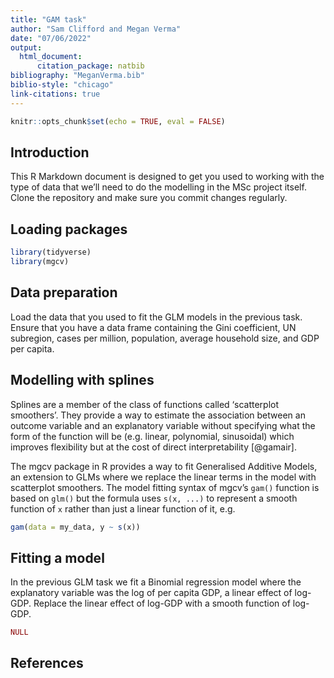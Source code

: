 ```yaml
---
title: "GAM task"
author: "Sam Clifford and Megan Verma"
date: "07/06/2022"
output: 
  html_document:
      citation_package: natbib
bibliography: "MeganVerma.bib"
biblio-style: "chicago"
link-citations: true
---
```


``` r
knitr::opts_chunk$set(echo = TRUE, eval = FALSE)
```

## Introduction

This R Markdown document is designed to get you used to working with the type of data that we'll need to do the modelling in the MSc project itself. Clone the repository and make sure you commit changes regularly.

## Loading packages

``` r
library(tidyverse)
library(mgcv)
```

## Data preparation

Load the data that you used to fit the GLM models in the previous task. Ensure that you have a data frame containing the Gini coefficient, UN subregion, cases per million, population, average household size, and GDP per capita.

## Modelling with splines

Splines are a member of the class of functions called 'scatterplot smoothers'. They provide a way to estimate the association between an outcome variable and an explanatory variable without specifying what the form of the function will be (e.g. linear, polynomial, sinusoidal) which improves flexibility but at the cost of direct interpretability [@gamair]. 

The mgcv package in R provides a way to fit Generalised Additive Models, an extension to GLMs where we replace the linear terms in the model with scatterplot smoothers. The model fitting syntax of mgcv's `gam()` function is based on `glm()` but the formula uses `s(x, ...)` to represent a smooth function of `x` rather than just a linear function of it, e.g.

``` r

gam(data = my_data, y ~ s(x))

```

## Fitting a model

In the previous GLM task we fit a Binomial regression model where the explanatory variable was the log of per capita GDP, a linear effect of log-GDP. Replace the linear effect of log-GDP with a smooth function of log-GDP.

``` r
NULL
```

## References


